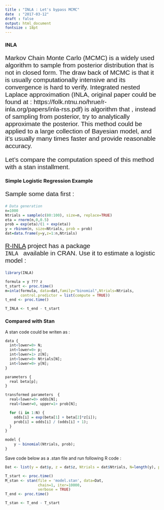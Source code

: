 ```yaml
---
title : "INLA : Let's bypass MCMC"
date  : "2017-03-12"
draft : false
output: html_document
fontsize : 18pt
---
```


### __INLA__ 

<p style = "font-family : Arial; font-size : 150%">
Markov Chain Monte Carlo (MCMC) is a widely used algorithm to sample from posterior distribution that is not in closed form. The draw back of MCMC is that it is usually computationally intensive and its convergence is hard to verify. Integrated nested Laplace approximation (INLA, original paper could be found at : https://folk.ntnu.no/hrue/r-inla.org/papers/inla-rss.pdf) is algorithm that , instead of sampling from posterior, try to analytically approximate the posterior. This method could be applied to a large collection of Bayesian model, and it's usually many times faster and provide reasonable accuracy.
</p>

<p style = "font-family : Arial; font-size : 150%">
Let's compare the computation speed of this method with a stan installment.
</p>

### __Simple Logistic Regression Example__

<p style = "font-family : Arial; font-size : 150%">
Sample some data first :
</p>

```r

# Data generation
n=1000
Ntrials = sample(c(80:100), size=n, replace=TRUE)
eta = rnorm(n,0,0.5)
prob = exp(eta)/(1 + exp(eta))
y = rbinom(n, size=Ntrials, prob = prob)
dat=data.frame(y=y,z=1:n,Ntrials)

```

<p style = "font-family : Arial; font-size : 150%">
[R-INLA](http://www.r-inla.org/) project has a package <code> INLA </code> available in CRAN. Use it to estimate a logistic model :
</p>

```r

library(INLA)

formula = y ??? z 
t_start <- proc.time()
m=inla(formula, data=dat,family="binomial",Ntrials=Ntrials,
       control.predictor = list(compute = TRUE))
t_end <- proc.time()

T_INLA <- t_end - t_start

```

### __Compared with Stan__

A stan code could be writen as :

```r

data {
  int<lower=0> N;
  int<lower=0> p;
  int<lower=1> z[N];
  int<lower=0> Ntrials[N];
  int<lower=0> y[N];
}

parameters {
  real beta[p];
}

transformed parameters  {
  real<lower=0> odds[N];
  real<lower=0, upper=1> prob[N];

  for (i in 1:N) {
    odds[i] = exp(beta[1] + beta[2]*z[i]);
    prob[i] = odds[i] / (odds[i] + 1);
  }
}

model {
    y ~ binomial(Ntrials, prob);
}

```

Save code below as a .stan file and run following R code :

```r

Dat <- list(y = dat$y, z = dat$z, Ntrials = dat$Ntrials, N=length(y), p=2)

T_start <- proc.time()
M_stan <- stan(file = 'model.stan', data=Dat, 
               chain=1, iter=10000,
               verbose = TRUE)
T_end <- proc.time()

T_stan <- T_end - T_start

```

